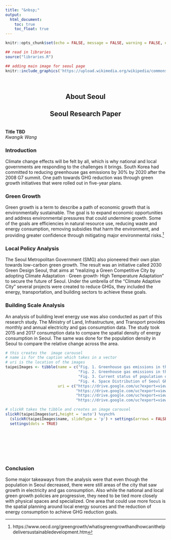 ```yaml
---
title: "&nbsp;"
output:
  html_document:
    toc: true
    toc_float: true
---
```

```r
knitr::opts_chunk$set(echo = FALSE, message = FALSE, warning = FALSE, error = FALSE )

## read in libraries
source("libraries.R")
```

```r
## adding main image for seoul page
knitr::include_graphics('https://upload.wikimedia.org/wikipedia/commons/8/81/Seoul_%28175734251%29.jpeg')
```

<br>

<h2 style = text-align:center> About Seoul</h2>

<h2 style = text-align:center> Seoul Research Paper</h2>

<br>
**Title TBD**  
*Kwangik Wang*
<br>

### Introduction

Climate change effects will be felt by all, which is why national and local governments are responding to the challenges it brings. South Korea had committed to reducing greenhouse gas emissions by 30% by 2020 after the 2008 G7 summit. One path towards GHG reduction was through green growth initiatives that were rolled out in five-year plans.

### Green Growth

Green growth is a term to describe a path of economic growth that is environmentally sustainable. The goal is to expand economic opportunities and address environmental pressures that could undermine growth.  Some of the goals are efficiencies in natural resource use, reducing waste and energy consumption, removing subsidies that harm the environment, and providing greater confidence through mitigating major environmental risks.[^1]

### Local Policy Analysis

The Seoul Metropolitan Government (SMG) also pioneered their own plan towards low-carbon green growth. The result was an initiative called 2030 Green Design Seoul, that aims at “realizing a Green Competitive City by adopting Climate Adaptation · Green growth· High Temperature Adaptation” to secure the future of Seoul. Under the umbrella of the “Climate Adaptive City” several projects were created to reduce GHGs, they included the energy, transportation, and building sectors to achieve these goals.

###  Building Scale Analysis

An analysis of building level energy use was also conducted as part of this research study. The Ministry of Land, Infrastructure, and Transport provides monthly and annual electricity and gas consumption data. The study took 2015 and 2017 consumption data to compare the spatial density of energy consumption in Seoul. The same was done for the population density in Seoul to compare the relative change across the area.


```r
# this creates the  image carousel
# name is for the caption which takes in a vector
# uri is the location of the images
taipeiImages <- tibble(name = c("Fig. 1. Greenhouse gas emissions in the electricity sector in 2017",
                                "Fig. 2. Greenhouse gas emissions in the city gas sector in 2017",
                                "Fig. 3. Current status of population distribution of Seoul in 2017",
                                "Fig. 4. Space Distribution of Seoul GRDP in 2016 by Ward (Gu)"),
                       uri = c("https://drive.google.com/uc?export=view&id=1njb1uLLkuyLIUe5HGpktyf0fw14skn0l",
                               "https://drive.google.com/uc?export=view&id=1Gyx9h5V16enkQbuB4228vnH17hj4qZM8",
                               "https://drive.google.com/uc?export=view&id=1a-yS93EnvUxzx2ez_0T89wZJ8kNftuSY",
                               "https://drive.google.com/uc?export=view&id=118Rtf1ceBaEyDeXKkggGSktHXa1VyZbI"))

# slickR takes the tibble and creates an image carousel
slickR(taipeiImages$uri,height = 'auto') %synch%
  (slickR(taipeiImages$name, slideType = 'p') + settings(arrows = FALSE)) + 
  settings(dots = TRUE) 
```

<br>
<br>
<br>
<br>
<br>

### Conclusion

Some major takeaways from the analysis were that even though the population in Seoul decreased, there were still areas of the city that saw growth in electricity and gas consumption. Also while the national and local green growth policies are progressive, they need to be tied more closely with physical spaces and specialized. One area that could use more focus is the spatial planning around local energy sources and the reduction of energy consumption to achieve GHG reduction goals. 

[^1]:https://www.oecd.org/greengrowth/whatisgreengrowthandhowcanithelpdeliversustainabledevelopment.htm